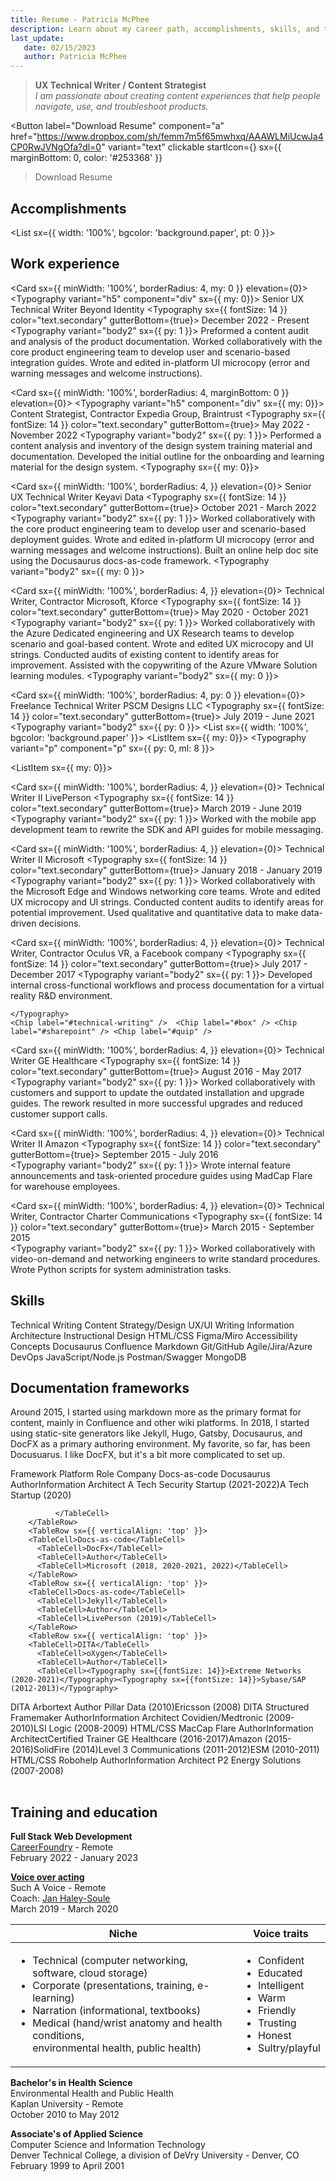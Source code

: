 ```yaml
---
title: Resume - Patricia McPhee
description: Learn about my career path, accomplishments, skills, and training.
last_update: 
   date: 02/15/2023
   author: Patricia McPhee
---
```















>**UX Technical Writer / Content Strategist**<br /> 
> *I am passionate about creating content experiences that help people navigate, use, and troubleshoot products.*

<Button
  label="Download Resume"
  component="a"
  href="https://www.dropbox.com/sh/femm7m5f65mwhxq/AAAWLMiUcwJa4CP0RwJVNgOfa?dl=0"
  variant="text"
  clickable
  startIcon={<FileDownloadIcon />}
  sx={{ marginBottom: 0, color: '#253368' }}
>Download Resume</Button>


## Accomplishments


<List sx={{ width: '100%', bgcolor: 'background.paper', pt: 0 }}>
    <ListItem>
    <ListItemAvatar>
      <Avatar>
        <GradeIcon />
      </Avatar>
    </ListItemAvatar>
    <ListItemText primary="Built doc sites in Docusaurus for several tech startups, maximizing content reuse and reducing the cost of creating, managing, and publishing content." />
  </ListItem>
  <ListItem>
    <ListItemAvatar>
      <Avatar>
        <GradeIcon />
      </Avatar>
    </ListItemAvatar>
    <ListItemText primary="Wrote shell scripts to automate OpenAPI content publishing for a data center hardware company." />
  </ListItem>
    <ListItem>
    <ListItemAvatar>
      <Avatar>
        <GradeIcon />
      </Avatar>
    </ListItemAvatar>
    <ListItemText primary="Streamlined a weekly team status report for the executive team of a large technology company, reducing the time to compile and deliver the information by ~4 hours (more than half)." />
  </ListItem>
  <ListItem>
    <ListItemAvatar>
      <Avatar>
        <GradeIcon />
      </Avatar>
    </ListItemAvatar>
    <ListItemText primary="Rewrote a decades-old installation and upgrade guide for customers and the support team of an electronic medical records platform, reducing the time to install or upgrade, data loss or corruption, and support calls." />
  </ListItem>


</List>








## Work experience

<Card sx={{ minWidth: '100%', borderRadius: 4, my: 0 }} elevation={0}>
  <CardContent>
    <Typography variant="h5" component="div" sx={{ my: 0}}>
      Senior UX Technical Writer
    </Typography>
    <Typography color="text.secondary">
      Beyond Identity
    </Typography>
    <Typography sx={{ fontSize: 14 }} color="text.secondary" gutterBottom={true}>
      December 2022 - Present
    </Typography>
    <Typography variant="body2" sx={{ py: 1 }}>
       Preformed a content audit and analysis of the product documentation. Worked collaboratively with the core product engineering team to develop user and scenario-based integration guides. Wrote and edited in-platform UI microcopy (error and warning messages and welcome instructions). 
    </Typography>
     <Chip label="#technical-writing" /> <Chip label="#ux-writing" /> <Chip label="#confluence" /> <Chip label="#slack" /> <Chip label="#jira" /> 
  </CardContent>
</Card>


<Card sx={{ minWidth: '100%', borderRadius: 4, marginBottom: 0 }} elevation={0}>
  <CardContent>
    <Typography variant="h5" component="div" sx={{ my: 0}}>
      Content Strategist, Contractor
    </Typography>
    <Typography color="text.secondary">
      Expedia Group, Braintrust
    </Typography>
    <Typography sx={{ fontSize: 14 }} color="text.secondary" gutterBottom={true}>
      May 2022 - November 2022
    </Typography>
    <Typography variant="body2" sx={{ py: 1 }}>
      Performed a content analysis and inventory of the design system training material and documentation. Developed the initial outline for the onboarding and learning material for the design system.
    </Typography>
    <Typography  sx={{ my: 0}}>
      <Chip label="#figma" /> <Chip label="#miro" /> <Chip label="#confluence" /> <Chip label="#slack" /> <Chip label="#trello" /> <Chip label="#jira" />
      </Typography>
   
  </CardContent>
</Card>


<Card sx={{ minWidth: '100%', borderRadius: 4,  }} elevation={0}>
  <CardContent>
    <Typography variant="h5" component="div">
      Senior UX Technical Writer
    </Typography>
    <Typography color="text.secondary">
      Keyavi Data
    </Typography>
    <Typography sx={{ fontSize: 14 }} color="text.secondary" gutterBottom={true}>
      October 2021 - March 2022
    </Typography>
    <Typography variant="body2" sx={{ py: 1 }}>
      Worked collaboratively with the core product engineering team to develop user and scenario-based deployment guides. Wrote and edited in-platform UI microcopy (error and warning messages and welcome instructions).  Built an online help doc site using the Docusaurus docs-as-code framework. 
    </Typography>
    <Typography variant="body2" sx={{ my: 0 }}>
     <Chip label="#technical-writing" /> <Chip label="#ux-writing" /> <Chip label="#azure-dev-ops" /> <Chip label="#asana" /> <Chip label="#ms-teams" /> <Chip label="#docusaurus" /> <Chip label="#github" /> <Chip label="#vs-code" /> <Chip label="#markdown" /> <Chip label="#docs-as-code" /> 
     </Typography>
  </CardContent>
</Card>


<Card sx={{ minWidth: '100%', borderRadius: 4,  }} elevation={0}>
  <CardContent>
    <Typography variant="h5" component="div">
      Technical Writer, Contractor
    </Typography>
    <Typography color="text.secondary">
      Microsoft, Kforce
    </Typography>
    <Typography sx={{ fontSize: 14 }} color="text.secondary" gutterBottom={true}>
      May 2020 - October 2021
    </Typography>
    <Typography variant="body2" sx={{ py: 1 }}>
      Worked collaboratively with the Azure Dedicated engineering and UX Research teams to develop scenario and goal-based content. Wrote and edited UX microcopy and UI strings. Conducted audits of existing content to identify areas for improvement. Assisted with the copywriting of the Azure VMware Solution learning modules.
    </Typography>
    <Typography variant="body2" sx={{ my: 0 }}>
    <Chip label="#technical-writing" /> <Chip label="#ux-writing" /> <Chip label="#azure-dev-ops" /> <Chip label="#azure" /> <Chip label="#ms-teams" /> <Chip label="#figma" /> <Chip label="#markdown" /> <Chip label="#github" /> <Chip label="#vs-code" /> <Chip label="#acrolynx" /> <Chip label="#visio" /></Typography>
  </CardContent>
</Card>


<Card sx={{ minWidth: '100%', borderRadius: 4, py: 0 }} elevation={0}>
  <CardContent>
    <Typography variant="h5" component="div">
      Freelance Technical Writer
    </Typography>
    <Typography color="text.secondary">
      PSCM Designs LLC
    </Typography>
    <Typography sx={{ fontSize: 14 }} color="text.secondary" gutterBottom={true}>
      July 2019 - June 2021
    </Typography>
    <Typography variant="body2" sx={{ py: 0 }}>
      <List sx={{ width: '100%', bgcolor: 'background.paper' }}>
  <ListItem sx={{ my: 0}}>
    <ListItemAvatar>
      <Avatar>
        <WorkIcon />
      </Avatar>
    </ListItemAvatar>
    <ListItemText primary="Extreme Networks" secondary="Reviewed and copy edited network hardware content for the FIPS program. Wrote shell scripts to automate API content publishing." />
  </ListItem>
       <Typography variant="p" component="p" sx={{ py: 0, ml: 8 }}>
     <Chip label="#technical-writing" /> <Chip label="#azure-dev-ops" /> <Chip label="#azure" /> <Chip label="#ms-teams" /> <Chip label="#zoom" /> <Chip label="#markdown" /> <Chip label="#github" /> <Chip label="#dita-xml" /> <Chip label="#oxygen" /> 
     </Typography>
      
  <ListItem sx={{ my: 0}}>
    <ListItemAvatar>
      <Avatar>
        <WorkIcon />
      </Avatar>
    </ListItemAvatar>
    <ListItemText primary="ZPE Systems" secondary="Wrote a marketing campaign eBook about automation in the datacenter. Wrote the learning material and voiceover scripts, provided the voiceover, and produced how-to videos."  />

  </ListItem>
       <Typography variant="p" component="p" sx={{ py: 0, ml: 8 }}>
     <Chip label="#copywriting" /> <Chip label="#voiceover" /> <Chip label="#scriptwriting" /> <Chip label="#zoom" /> <Chip label="#adobe-premiere" /> <Chip label="#adobe-audition" /> <Chip label="#adobe-indesign" /> 
     </Typography>
        
</List>
    </Typography>

  </CardContent>
</Card>

 
<Card sx={{ minWidth: '100%', borderRadius: 4,  }} elevation={0}>
  <CardContent>
    <Typography variant="h5" component="div">
      Technical Writer II
    </Typography>
    <Typography color="text.secondary">
      LivePerson
    </Typography>
    <Typography sx={{ fontSize: 14 }} color="text.secondary" gutterBottom={true}>
      March 2019 - June 2019
    </Typography>
    <Typography variant="body2" sx={{ py: 1 }}>
      Worked with the mobile app development team to rewrite the SDK and API guides for mobile messaging.
    </Typography>
        <Chip label="#technical-writing" /> <Chip label="#markdown" /> <Chip label="#github" /> <Chip label="#vs-code" /> <Chip label="#docs-as-code" />
  </CardContent>
</Card>

<Card sx={{ minWidth: '100%', borderRadius: 4,  }} elevation={0}>
  <CardContent>
    <Typography variant="h5" component="div">
      Technical Writer II
    </Typography>
    <Typography color="text.secondary">
      Microsoft
    </Typography>
    <Typography sx={{ fontSize: 14 }} color="text.secondary" gutterBottom={true}>
      January 2018 - January 2019
    </Typography>
    <Typography variant="body2" sx={{ py: 1 }}>
      Worked collaboratively with the Microsoft Edge and Windows networking core teams. Wrote and edited UX microcopy and UI strings.  Conducted content audits to identify areas for potential improvement. Used qualitative and quantitative data to make data-driven decisions. 
    </Typography>
    <Chip label="#technical-writing" /> <Chip label="#ux-writing" /> <Chip label="#azure-dev-ops" /> <Chip label="#azure" /> <Chip label="#ms-teams" /> <Chip label="#markdown" /> <Chip label="#github" /> <Chip label="#vs-code" /> <Chip label="#acrolynx" /> <Chip label="#visio" />
  </CardContent>
</Card>

<Card sx={{ minWidth: '100%', borderRadius: 4, }} elevation={0}>
  <CardContent>
    <Typography variant="h5" component="div">
      Technical Writer, Contractor
    </Typography>
    <Typography color="text.secondary">
      Oculus VR, a Facebook company
    </Typography>
    <Typography sx={{ fontSize: 14 }} color="text.secondary" gutterBottom={true}>
      July 2017 - December 2017 
    </Typography>
    <Typography variant="body2" sx={{ py: 1 }}>
      Developed internal cross-functional workflows and process documentation for a virtual reality R&D environment.
     
    </Typography>
    <Chip label="#technical-writing" />  <Chip label="#box" /> <Chip label="#sharepoint" /> <Chip label="#quip" />
  </CardContent>
</Card>

<Card sx={{ minWidth: '100%', borderRadius: 4, }} elevation={0}>
  <CardContent>
    <Typography variant="h5" component="div">
      Technical Writer
    </Typography>
    <Typography color="text.secondary">
      GE Healthcare
    </Typography>
    <Typography sx={{ fontSize: 14 }} color="text.secondary" gutterBottom={true}>
      August 2016 - May 2017  
    </Typography>
    <Typography variant="body2" sx={{ py: 1 }}>
      Worked collaboratively with customers and support to update the outdated installation and upgrade guides. The rework resulted in more successful upgrades and reduced customer support calls.  
    </Typography>
        <Chip label="#technical-writing" /> <Chip label="#html" /> <Chip label="#css" /> <Chip label="#madcap-flare" /> <Chip label="#dita-xml" /> <Chip label="#oxygen" />
  </CardContent>
</Card>


<Card sx={{ minWidth: '100%', borderRadius: 4,  }} elevation={0}>
  <CardContent>
    <Typography variant="h5" component="div">
      Technical Writer II
    </Typography>
    <Typography color="text.secondary">
      Amazon
    </Typography>
    <Typography sx={{ fontSize: 14 }} color="text.secondary" gutterBottom={true}>
      September 2015 - July 2016  
    </Typography>
    <Typography variant="body2" sx={{ py: 1 }}>
      Wrote internal feature announcements and task-oriented procedure guides using MadCap Flare for warehouse employees.  
    </Typography>
      <Chip label="#html" /> <Chip label="#css" /> <Chip label="#madcap-flare" /> <Chip label="#git" /> <Chip label="#sharepoint" />  <Chip label="#instructional-design" />
  </CardContent>
</Card>


<Card sx={{ minWidth: '100%', borderRadius: 4,  }} elevation={0}>
  <CardContent>
    <Typography variant="h5" component="div">
      Technical Writer, Contractor
    </Typography>
    <Typography color="text.secondary">
      Charter Communications
    </Typography>
    <Typography sx={{ fontSize: 14 }} color="text.secondary" gutterBottom={true}>
      March 2015 - September 2015  
    </Typography>
    <Typography variant="body2" sx={{ py: 1 }}>
      Worked collaboratively with video-on-demand and networking engineers to write standard procedures.  Wrote Python scripts for system administration tasks.   
    </Typography>
      <Chip label="#confluence" /> <Chip label="#markdown" /> <Chip label="#visio" /> <Chip label="#git" /> 
  </CardContent>
</Card>




## Skills


<Card elevation={0}>
  <CardContent sx={{ p: 2 }}>
<Box sx={{ flexGrow: 1, align: 'center' }}  >
  <Grid container spacing={2} columns={12}>
    <Grid item xs={5} sx={{ p: 2 }} >
        <Typography variant="p">Technical Writing</Typography>
        <Slider
        aria-label="Technical Writing"
        label="Technical Writing"
        value={100}
        sx={{  color: '#253368' }}
        />
    </Grid>
    <Grid item xs={5} sx={{ p: 2 }} >
        <Typography variant="p">Content Strategy/Design</Typography>
        <Slider
          aria-label="Content Strategy"
          label="Content Strategy"
          value={90}
          sx={{  color: '#253368' }}
        />
    </Grid>
    <Grid item xs={5} sx={{ p: 2 }} >
      <Typography variant="p">UX/UI Writing</Typography>
      <Slider
        aria-label="UX Writing"
        label="UX Writing"
        value={90}
        sx={{  color: '#253368' }}
      />
    </Grid>
    <Grid item xs={5} sx={{ p: 2 }} >
  <Typography variant="p">Information Architecture</Typography>
  <Slider
    aria-label="Information Architecture"
    label="Information Architecture"
    value={90}
    sx={{  color: '#253368' }}
  />
    </Grid>
    <Grid item xs={5} sx={{ p: 2 }} >
  <Typography variant="p">Instructional Design</Typography>
  <Slider
    aria-label="Instructional Design"
    label="Instructional Design"
    value={80}
    sx={{  color: '#253368' }}
  />
    </Grid>
    <Grid item xs={5} sx={{ p: 2 }} >
  <Typography variant="p">HTML/CSS</Typography>
  <Slider
    aria-label="HTML/CSS"
    label="HTML/CSS"
    value={90}
    sx={{  color: '#253368' }}
  />
    </Grid>
    <Grid item xs={5} sx={{ p: 2 }} >
  <Typography variant="p">Figma/Miro</Typography>
  <Slider
    aria-label="Figma/Miro"
    label="Figma/Miro"
    value={80}
    sx={{  color: '#253368' }}
  />
    </Grid>
    <Grid item xs={5} sx={{ p: 2 }} >
      <Typography variant="p">Accessibility Concepts</Typography>
      <Slider
        aria-label="a11y"
        label="a11y"
        value={70}
        sx={{ color: '#253368' }}
      />
    </Grid> 
    <Grid item xs={5} sx={{ p: 2 }} >
  <Typography variant="p">Docusaurus</Typography>
  <Slider
    aria-label="Docusaurus"
    label="Docusaurus"
    value={90}
    sx={{ color: '#253368' }}
  />
    </Grid>
        <Grid item xs={5} sx={{ p: 2 }} >
  <Typography variant="p">Confluence</Typography>
  <Slider
    aria-label="Confluence"
    label="Confluence"
    value={90}
    sx={{  color: '#253368' }}
  />
    </Grid>
    <Grid item xs={5} sx={{ p: 2 }} >
  <Typography variant="p">Markdown</Typography>
  <Slider
    aria-label="Markdown"
    label="Markdown"
    value={90}
    sx={{  color: '#253368' }}
  />
    </Grid>
    <Grid item xs={5} sx={{ p: 2 }} >
  <Typography variant="p">Git/GitHub</Typography>
  <Slider
    aria-label="Git/GitHub"
    label="Git/GitHub"
    value={90}
    sx={{  color: '#253368' }}
  />
    </Grid>
    <Grid item xs={5} sx={{ p: 2 }} >
  <Typography variant="p">Agile/Jira/Azure DevOps</Typography>
  <Slider
    aria-label="Agile/Jira/Azure DevOps"
    label="Agile/Jira/Azure DevOps"
    value={70}
    sx={{  color: '#253368' }}
  />
    </Grid>
    <Grid item xs={5} sx={{ p: 2 }} >
  <Typography variant="p">JavaScript/Node.js</Typography>
  <Slider
    aria-label="JavaScript/Node.js"
    label="JavaScript/Node.js"
    value={80}
    sx={{  color: '#253368' }}
  />
    </Grid>
    <Grid item xs={5} sx={{ p: 2 }} >
  <Typography variant="p">Postman/Swagger</Typography>
  <Slider
    aria-label="Postman/Swagger"
    label="Postman/Swagger"
    value={50}
    sx={{  color: '#253368' }}
  />
    </Grid>
    <Grid item xs={5} sx={{ p: 2 }} >
  <Typography variant="p">MongoDB</Typography>
  <Slider
    aria-label="MongoDB"
    label="MongoDB"
    value={60}
    sx={{  color: '#253368' }}
  />
    </Grid>

 
  </Grid>
</Box>
  </CardContent>
</Card>



## Documentation frameworks
Around 2015, I started using markdown more as the primary format for content, mainly in Confluence and other wiki platforms. In 2018, I started using static-site generators like Jekyll, Hugo, Gatsby, Docusaurus, and DocFX as a primary authoring environment. My favorite, so far, has been Docusuarus. I like DocFX, but it's a bit more complicated to set up.


<TableContainer>
  <Table sx={{ minWidth: 650 }} aria-label="simple table">
    <TableHead>
      <TableRow>
        <TableCell variant="th" component="p" sx={{ fontSize: 16 }}>Framework</TableCell>
        <TableCell variant="th" component="p" sx={{ fontSize: 16 }}>Platform</TableCell>
        <TableCell variant="th" component="p" sx={{ fontSize: 16 }}>Role</TableCell>
        <TableCell variant="th" component="p" sx={{ fontSize: 16 }}>Company</TableCell>
      </TableRow>
    </TableHead>
    <TableBody>
      <TableRow sx={{ verticalAlign: 'top' }}>
        <TableCell>Docs-as-code</TableCell>
          <TableCell>Docusaurus</TableCell>
          <TableCell><Typography sx={{fontSize: 14}}>Author</Typography><Typography sx={{fontSize: 14}}>Information Architect</Typography></TableCell>
          <TableCell><Typography sx={{fontSize: 14}}>A Tech Security Startup (2021-2022)</Typography><Typography sx={{fontSize: 14}}>A Tech Startup (2020)</Typography>
            
              </TableCell>
        </TableRow>
        <TableRow sx={{ verticalAlign: 'top' }}>
        <TableCell>Docs-as-code</TableCell>
          <TableCell>DocFx</TableCell>
          <TableCell>Author</TableCell>
          <TableCell>Microsoft (2018, 2020-2021, 2022)</TableCell>
        </TableRow>
        <TableRow sx={{ verticalAlign: 'top' }}>
        <TableCell>Docs-as-code</TableCell>
          <TableCell>Jekyll</TableCell>
          <TableCell>Author</TableCell>
          <TableCell>LivePerson (2019)</TableCell>
        </TableRow>
        <TableRow sx={{ verticalAlign: 'top' }}>
        <TableCell>DITA</TableCell>
          <TableCell>oXygen</TableCell>
          <TableCell>Author</TableCell>
          <TableCell><Typography sx={{fontSize: 14}}>Extreme Networks (2020-2021)</Typography><Typography sx={{fontSize: 14}}>Sybase/SAP (2012-2013)</Typography>
</TableCell>
        </TableRow>
        <TableRow sx={{ verticalAlign: 'top' }}>
        <TableCell>DITA</TableCell>
          <TableCell>Arbortext</TableCell>
          <TableCell>Author</TableCell>
          <TableCell><Typography sx={{fontSize: 14}}>Pillar Data (2010)</Typography><Typography sx={{fontSize: 14}}>Ericsson (2008)</Typography></TableCell>
        </TableRow>
        <TableRow sx={{ verticalAlign: 'top' }}>
        <TableCell>DITA</TableCell>
          <TableCell>Structured Framemaker</TableCell>
          <TableCell><Typography sx={{fontSize: 14}}>Author</Typography><Typography sx={{fontSize: 14}}>Information Architect</Typography></TableCell>
          <TableCell><Typography sx={{fontSize: 14}}>Covidien/Medtronic (2009-2010)</Typography><Typography sx={{fontSize: 14}}>LSI Logic (2008-2009)</Typography></TableCell>
        </TableRow>
        <TableRow sx={{ verticalAlign: 'top' }}>
        <TableCell>HTML/CSS</TableCell>
          <TableCell>MacCap Flare</TableCell>
          <TableCell><Typography sx={{fontSize: 14}}>Author</Typography><Typography sx={{fontSize: 14}}>Information Architect</Typography><Typography sx={{fontSize: 14}}>Certified Trainer</Typography></TableCell>
          <TableCell><Typography sx={{fontSize: 14}}>GE Healthcare (2016-2017)</Typography><Typography sx={{fontSize: 14}}>Amazon (2015-2016)</Typography><Typography sx={{fontSize: 14}}>SolidFire (2014)</Typography><Typography sx={{fontSize: 14}}>Level 3 Communications (2011-2012)</Typography><Typography sx={{fontSize: 14}}>ESM (2010-2011)</Typography></TableCell>
        </TableRow>
        <TableRow sx={{ verticalAlign: 'top' }}>
        <TableCell>HTML/CSS</TableCell>
          <TableCell>Robohelp</TableCell>
          <TableCell><Typography sx={{fontSize: 14}}>Author</Typography><Typography sx={{fontSize: 14}}>Information Architect</Typography></TableCell>
          <TableCell>P2 Energy Solutions (2007-2008)</TableCell>
        </TableRow>               
    </TableBody>
  </Table>
</TableContainer>




## Training and education

**Full Stack Web Development**<br />
[CareerFoundry](https://careerfoundry.com/en/courses/become-a-web-developer/) - Remote<br />
February 2022 - January 2023


**[Voice over acting](https://patriciamcphee.github.io/pmcphee-voiceover/)**<br /> 
Such A Voice - Remote <br />
Coach: [Jan Haley-Soule](https://www.linkedin.com/in/jan-haley-soule-19254710/) <br />
March 2019 - March 2020

| **Niche** | **Voice traits** |
|---|---|
| <ul><li>Technical (computer networking, software, cloud storage)</li><li>Corporate (presentations, training, e-learning)</li><li>Narration (informational, textbooks)</li><li>Medical (hand/wrist anatomy and health conditions,<br />environmental health, public health)</li></ul>  | <ul><li>Confident</li><li>Educated</li><li>Intelligent</li><li>Warm</li><li>Friendly</li><li>Trusting</li><li>Honest</li><li>Sultry/playful</li></ul>  |


**Bachelor's in Health Science**<br />
Environmental Health and Public Health <br /> 
Kaplan University - Remote <br />
October 2010 to May 2012   

**Associate's of Applied Science**<br /> 
Computer Science and Information Technology<br />
Denver Technical College, a division of DeVry University - Denver, CO <br />
February 1999 to April 2001 


